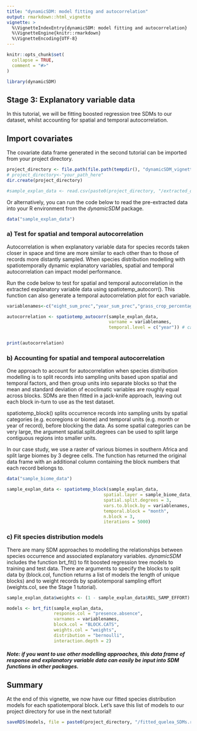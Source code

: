 ```yaml
---
title: "dynamicSDM: model fitting and autocorrelation"
output: rmarkdown::html_vignette
vignette: >
  %\VignetteIndexEntry{dynamicSDM: model fitting and autocorrelation}
  %\VignetteEngine{knitr::rmarkdown}
  %\VignetteEncoding{UTF-8}
---
```


```r
knitr::opts_chunk$set(
  collapse = TRUE,
  comment = "#>"
)
```

```r
library(dynamicSDM)

```

## Stage 3: Explanatory variable data
In this tutorial, we will be fitting boosted regression tree SDMs to our dataset, whilst accounting for spatial and temporal autocorrelation. 

## Import covariates 

The covariate data frame generated in the second tutorial can be imported from your project directory.

```r
project_directory <- file.path(file.path(tempdir(), "dynamicSDM_vignette"))
# project_directory<-"your_path_here"
dir.create(project_directory)

#sample_explan_data <- read.csv(paste0(project_directory, "/extracted_quelea_occ.csv"))
```

Or alternatively, you can run the code below to read the pre-extracted data into your R environment from the *dynamicSDM* package.

```r
data("sample_explan_data")

```


### a)	Test for spatial and temporal autocorrelation

Autocorrelation is when explanatory variable data for species records taken closer in space and time are more similar to each other than to those of records more distantly sampled. When species distribution modelling with spatiotemporally dynamic explanatory variables, spatial and temporal autocorrelation can impact model performance.

Run the code below to test for spatial and temporal autocorrelation in the extracted explanatory variable data using spatiotemp_autocorr(). This function can also generate a temporal autocorrelation plot for each variable. 

```r
variablenames<-c("eight_sum_prec","year_sum_prec","grass_crop_percentage")

autocorrelation <- spatiotemp_autocorr(sample_explan_data,
                                       varname = variablenames,
                                       temporal.level = c("year")) # can choose month or day too


print(autocorrelation)

```


### b)	Accounting for spatial and temporal autocorrelation

One approach to account for autocorrelation when species distribution modelling is to split records into sampling units based upon spatial and temporal factors, and then group units into separate blocks so that the mean and standard deviation of ecoclimatic variables are roughly equal across blocks. SDMs are then fitted in a jack-knife approach, leaving out each block in-turn to use as the test dataset. 

spatiotemp_block() splits occurrence records into sampling units by spatial categories (e.g. ecoregions or biome) and temporal units (e.g. month or year of record), before blocking the data. As some spatial categories can be very large, the argument spatial.split.degrees can be used to split large contiguous regions into smaller units. 


In our case study, we use a raster of various biomes in southern Africa and split large biomes by 3 degree cells. 
The function has returned the original data frame with an additional column containing the block numbers that each record belongs to. 

```r
data("sample_biome_data")

sample_explan_data <- spatiotemp_block(sample_explan_data,
                                     spatial.layer = sample_biome_data,
                                     spatial.split.degrees = 3,
                                     vars.to.block.by = variablenames,
                                     temporal.block = "month",
                                     n.block = 3,
                                     iterations = 5000)


```

### c)	Fit species distribution models

There are many SDM approaches to modelling the relationships between species occurrence and associated explanatory variables. *dynamicSDM* includes the function brt_fit() to fit boosted regression tree models to training and test data. There are arguments to specify the blocks to split data by (block.col, function returns a list of models the length of unique blocks) and to weight records by spatiotemporal sampling effort (weights.col, see the Stage 1 tutorial).

```r
sample_explan_data$weights <- (1 - sample_explan_data$REL_SAMP_EFFORT)

models <- brt_fit(sample_explan_data,
                  response.col = "presence.absence",
                  varnames = variablenames,
                  block.col = "BLOCK.CATS",
                  weights.col = "weights",
                  distribution = "bernoulli",
                  interaction.depth = 2)


```


##### Note: if you want to use other modelling approaches, this data frame of response and explanatory variable data can easily be input into SDM functions in other packages.

## Summary

At the end of this vignette, we now have our fitted species distribution models for each spatiotemporal block. Let’s save this list of models to our project directory for use in the next tutorial!

```r
saveRDS(models, file = paste0(project_directory, "/fitted_quelea_SDMs.rds"))

```

